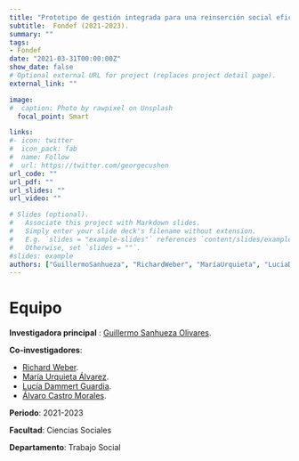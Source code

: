```yaml
---
title: "Prototipo de gestión integrada para una reinserción social eficaz"
subtitle:  Fondef (2021-2023).
summary: ""
tags:
- Fondef
date: "2021-03-31T00:00:00Z"
show_date: false
# Optional external URL for project (replaces project detail page).
external_link: ""

image:
#  caption: Photo by rawpixel on Unsplash
  focal_point: Smart

links:
#- icon: twitter
#  icon_pack: fab
#  name: Follow
#  url: https://twitter.com/georgecushen
url_code: ""
url_pdf: ""
url_slides: ""
url_video: ""

# Slides (optional).
#   Associate this project with Markdown slides.
#   Simply enter your slide deck's filename without extension.
#   E.g. `slides = "example-slides"` references `content/slides/example-slides.md`.
#   Otherwise, set `slides = ""`.
#slides: example
authors: ["GuillermoSanhueza", "RichardWeber", "MaríaUrquieta", "LuciaDammert", "AlvaroCastro"]
---
```


# Equipo

**Investigadora principal** : [Guillermo Sanhueza Olivares](../../../authors/guillermosanhueza/).

**Co-investigadores**:

- [Richard Weber](../../../authors/richardweber/).
- [María Urquieta Álvarez](../../../authors/mariaurquieta/).
- [Lucía Dammert Guardia](../../../authors/luciadammert/).
- [Álvaro Castro Morales](../../../authors/alvarocastro/).


**Periodo**: 2021-2023

**Facultad**: Ciencias Sociales

**Departamento**: Trabajo Social

